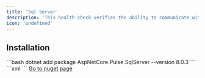 ```yaml
---
title: 'Sql Server'
description: 'This health check verifies the ability to communicate with Sql Server'
icon: 'undefined'
---
```


## Installation

<Tabs>
  <Tab title=".NET CLI">
    ```bash
    dotnet add package AspNetCore.Pulse.SqlServer --version 8.0.3
    ```
  </Tab>
  <Tab title="Package Reference">
    ```xml
    <PackageReference Include="AspNetCore.Pulse.SqlServer" Version="8.0.3" />
    ```
  </Tab>
  <Tab title="Nuget">
    <a href="https://www.nuget.org/packages/AspNetCore.Pulse.SqlServer/" target="_blank">Go to nuget page</a>
  </Tab>
</Tabs>




